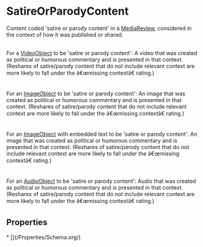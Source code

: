 # SatireOrParodyContent

Content coded 'satire or parody content' in a <a class="localLink" href="/MediaReview">MediaReview</a>, considered in the context of how it was published or shared.<br/><br/>

For a <a class="localLink" href="/VideoObject">VideoObject</a> to be 'satire or parody content': A video that was created as political or humorous commentary and is presented in that context. (Reshares of satire/parody content that do not include relevant context are more likely to fall under the â€œmissing contextâ€ rating.)<br/><br/>

For an <a class="localLink" href="/ImageObject">ImageObject</a> to be 'satire or parody content': An image that was created as political or humorous commentary and is presented in that context. (Reshares of satire/parody content that do not include relevant context are more likely to fall under the â€œmissing contextâ€ rating.)<br/><br/>

For an <a class="localLink" href="/ImageObject">ImageObject</a> with embedded text to be 'satire or parody content': An image that was created as political or humorous commentary and is presented in that context. (Reshares of satire/parody content that do not include relevant context are more likely to fall under the â€œmissing contextâ€ rating.)<br/><br/>

For an <a class="localLink" href="/AudioObject">AudioObject</a> to be 'satire or parody content': Audio that was created as political or humorous commentary and is presented in that context. (Reshares of satire/parody content that do not include relevant context are more likely to fall under the â€œmissing contextâ€ rating.)

## Properties

<Grid>
* [](/Properties/Schema.org/)

</Grid>


